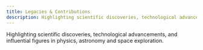 ```yaml
---
title: Legacies & Contributions
description: Highlighting scientific discoveries, technological advancements, and influential figures in physics, astronomy and space exploration.
---
```



Highlighting scientific discoveries, technological advancements, and influential figures in physics, astronomy and space exploration.

<DocCardList />